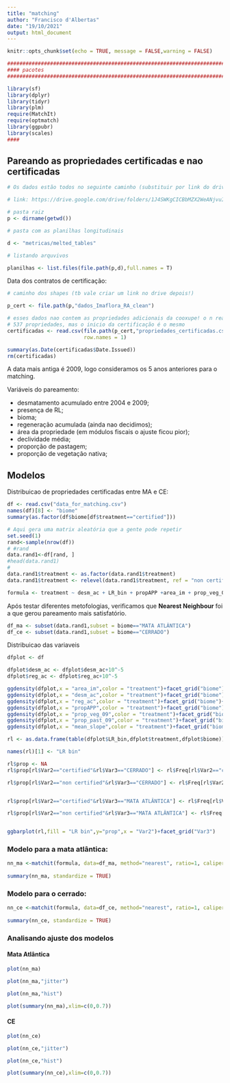 ```yaml
---
title: "matching"
author: "Francisco d'Albertas"
date: "19/10/2021"
output: html_document
---
```


```r
knitr::opts_chunk$set(echo = TRUE, message = FALSE,warning = FALSE)

################################################################################
#### pacotes
################################################################################

library(sf)
library(dplyr)
library(tidyr)
library(plm)
require(MatchIt)
require(optmatch)
library(ggpubr)
library(scales)
####

```


## Pareando as propriedades certificadas e nao certificadas

```r

# Os dados estão todos no seguinte caminho (substituir por link do drive!):

# link: https://drive.google.com/drive/folders/1J4SWKgCICBbMZX2WeANjvuIg_jz3Mu_l?usp=sharing

# pasta raiz
p <- dirname(getwd())

# pasta com as planilhas longitudinais

d <- "metricas/melted_tables"

# listando arquvivos

planilhas <- list.files(file.path(p,d),full.names = T)

```


Data dos contratos de certificação:

```r

# caminho dos shapes (tb vale criar um link no drive depois!)

p_cert <- file.path(p,"dados_Imaflora_RA_clean")

# esses dados nao contem as propriedades adicionais da cooxupe! o n real é de
# 537 propriedades, mas o inicio da certificação é o mesmo
certificadas <- read.csv(file.path(p_cert,"propriedades_certificadas.csv"),
                         row.names = 1)

summary(as.Date(certificadas$Date.Issued))
rm(certificadas)

```

A data mais antiga é 2009, logo consideramos os 5 anos anteriores para o matching.

Variáveis do pareamento:

- desmatamento acumulado entre 2004 e 2009;
- presença de RL;
- bioma;
- regeneração acumulada (ainda nao decidimos);
- área da propriedade (em módulos fiscais o ajuste ficou pior);
- declividade média;
- proporção de pastagem;
- proporção de vegetação nativa;

## Modelos


Distribuicao de propriedades certificadas entre MA e CE:

```r

df <- read.csv("data_for_matching.csv")
names(df)[8] <- "biome"
summary(as.factor(df$biome[df$treatment=="certified"]))

```



```r
# Aqui gera uma matrix aleatória que a gente pode repetir
set.seed(1)
rand<-sample(nrow(df))
# #rand
data.rand1<-df[rand, ]
#head(data.rand1)
# 
data.rand1$treatment <- as.factor(data.rand1$treatment)
data.rand1$treatment <- relevel(data.rand1$treatment, ref = "non certified")

```


```r

formula <- treatment ~ desm_ac + LR_bin + propAPP +area_im + prop_veg_09  + prop_past_09+ mean_slope + reg_ac

```


Após testar diferentes metofologias, verificamos que **Nearest Neighbour** foi a que gerou pareamento mais satisfatório.


```r

df_ma <- subset(data.rand1,subset = biome=="MATA ATLÂNTICA")
df_ce <- subset(data.rand1,subset = biome=="CERRADO")


```


Distribuicao das variaveis

```r

dfplot <- df

dfplot$desm_ac <- dfplot$desm_ac+10^-5
dfplot$reg_ac <- dfplot$reg_ac+10^-5

ggdensity(dfplot,x = "area_im",color = "treatment")+facet_grid("biome")+scale_x_log10()
ggdensity(dfplot,x = "desm_ac",color = "treatment")+facet_grid("biome")+scale_x_log10(labels = comma)
ggdensity(dfplot,x = "reg_ac",color = "treatment")+facet_grid("biome")+scale_x_log10(labels = comma)
ggdensity(dfplot,x = "propAPP",color = "treatment")+facet_grid("biome")
ggdensity(dfplot,x = "prop_veg_09",color = "treatment")+facet_grid("biome")
ggdensity(dfplot,x = "prop_past_09",color = "treatment")+facet_grid("biome")
ggdensity(dfplot,x = "mean_slope",color = "treatment")+facet_grid("biome")

rl <- as.data.frame(table(dfplot$LR_bin,dfplot$treatment,dfplot$biome))

names(rl)[1] <- "LR bin"

rl$prop <- NA
rl$prop[rl$Var2=="certified"&rl$Var3=="CERRADO"] <- rl$Freq[rl$Var2=="certified"&rl$Var3=="CERRADO"]/sum(rl$Freq[rl$Var2=="certified"&rl$Var3=="CERRADO"])

rl$prop[rl$Var2=="non certified"&rl$Var3=="CERRADO"] <- rl$Freq[rl$Var2=="non certified"&rl$Var3=="CERRADO"]/sum(rl$Freq[rl$Var2=="non certified"&rl$Var3=="CERRADO"])


rl$prop[rl$Var2=="certified"&rl$Var3=="MATA ATLÂNTICA"] <- rl$Freq[rl$Var2=="certified"&rl$Var3=="MATA ATLÂNTICA"]/sum(rl$Freq[rl$Var2=="certified"&rl$Var3=="MATA ATLÂNTICA"])

rl$prop[rl$Var2=="non certified"&rl$Var3=="MATA ATLÂNTICA"] <- rl$Freq[rl$Var2=="non certified"&rl$Var3=="MATA ATLÂNTICA"]/sum(rl$Freq[rl$Var2=="non certified"&rl$Var3=="MATA ATLÂNTICA"])


ggbarplot(rl,fill = "LR bin",y="prop",x = "Var2")+facet_grid("Var3")

```

### Modelo para a mata atlântica:




```r

nn_ma <-matchit(formula, data=df_ma, method="nearest", ratio=1, caliper = 0.2)
 
summary(nn_ma, standardize = TRUE)

```


### Modelo para o cerrado:

```r

nn_ce <-matchit(formula, data=df_ce, method="nearest", ratio=1, caliper = 0.25)
 
summary(nn_ce, standardize = TRUE)

```

### Analisando ajuste dos modelos

#### Mata Atlântica

```r

plot(nn_ma)

plot(nn_ma,"jitter")

plot(nn_ma,"hist")

plot(summary(nn_ma),xlim=c(0,0.7))

```




#### CE

```r

plot(nn_ce)

plot(nn_ce,"jitter")

plot(nn_ce,"hist")

plot(summary(nn_ce),xlim=c(0,0.7))

```